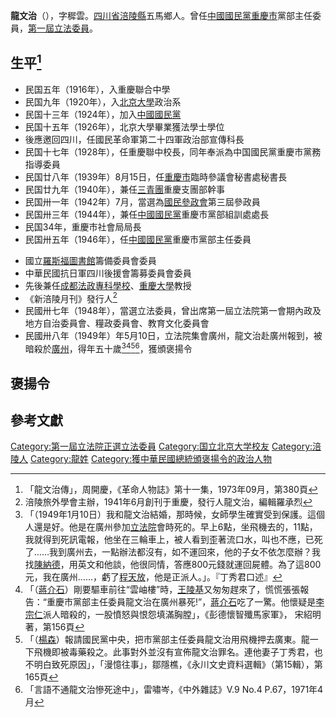 {{noteTA
|1=zh-hans:于;zh-hk:于;zh-tw:于;
}}
{{Infobox Officeholder
|姓名=龍文治
|圖像= File:龍文治.jpg
|圖像大小=200px
|圖像說明=  
| 字       = 字穉雲
| 號       = 
| 別名     = 
| 出生名   = 
| 出生日期 = 1901年5月？日
| 出生地點 = 
| 逝世日期 = 1949年5月10日
| 逝世地點 = 
| 死因     = 
| 墓地     = 
| 墓地座標 = 
| 籍貫     = 四川涪陵
| 國籍     = 
| 公民權   = 
| 政黨     = 
| 其他政黨 = 
| 身高     = 
| 配偶     = 陳稚霞（[[四川省|四川省]][[巴縣|巴縣]]人，[[國立北平師范大學|國立北平師范大學]]畢業）
| 伴侶     = [[丁秀君|丁秀君]]（重慶市婦女會選出之[[第一屆國民大會代表|第一屆國民大會代表]]）
| 兒女     = 子龍于江（山東河務局總工程師）、龍于淇、龍于竹、龍于魯、女龍于素、龍于敏
| 父母     = 
| 親屬     = 
| 居住地   = 棗子嵐埡羅家灣廿九號“雅園”<ref>「抗戰時期我在重慶的活動」，[[許德珩|許德珩]]，《重慶文史資料選輯》第26輯，第40頁</ref>
| 學歷     = 
| 母校     = 
| 職業     = 
| 專業     = 
| 知名原因 = 
| 著作     = 《經濟學概論》、《三民主義綱要》
| 宗教信仰 = 
| 獲獎     = 
| 簽名     = 
| 腳註     = 
}}
'''龍文治'''（{{bd|1901年|5月|1949年|5月10日}}），字穉雲。[[四川省|四川省]][[涪陵縣|涪陵縣]]五馬鄉人。曾任[[中國國民黨|中國國民黨]][[重慶市|重慶市]]黨部主任委員，[[第一屆立法委員|第一屆立法委員]]。

== 生平<ref>「龍文治傳」，周開慶，《革命人物誌》第十一集，1973年09月，第380頁</ref> ==
* 民国五年（1916年），入重慶聯合中學
* 民国九年（1920年），入[[北京大學|北京大學]]政治系
* 民国十三年（1924年），加入[[中國國民黨|中國國民黨]]
* 民国十五年（1926年），北京大學畢業獲法學士學位
* 後應邀回四川，任國民革命軍第二十四軍政治部宣傳科長
* 民国十七年（1928年），任重慶聯中校長，同年奉派為中国國民黨重慶市黨務指導委員
* 民国廿八年（1939年）8月15日，任[[重慶市|重慶市]]臨時參議會秘書處秘書長
* 民国廿九年（1940年），兼任[[三青團|三青團]]重慶支團部幹事
* 民国卅一年（1942年）7月，當選為[[國民參政會|國民參政會]]第三屆參政員
* 民国卅三年（1944年），兼任[[中國國民黨|中國國民黨]]重慶市黨部組訓處處長
* 民国34年，重慶市社會局局長
* 民国卅五年（1946年），任[[中國國民黨|中國國民黨]]重慶市黨部主任委員

* 國立[[羅斯福圖書館|羅斯福圖書館]]籌備委員會委員
* 中華民國抗日軍四川後援會籌募委員會委員
* 先後兼任[[成都法政專科學校|成都法政專科學校]]、[[重慶大學|重慶大學]]教授
* 《新涪陵月刊》發行人<ref>涪陵旅外學會主辦，1941年6月創刊于重慶，發行人龍文治，編輯羅承烈</ref>
* 民國卅七年（1948年），當選立法委員，曾出席第一屆立法院第一會期內政及地方自治委員會、糧政委員會、教育文化委員會
* 民國卅八年（1949年）年5月10日，立法院集會廣州，龍文治赴廣州報到，被暗殺於[[廣州|廣州]]，得年五十歲<ref>「（1949年1月10日）我和龍文治結婚，那時候，女師學生確實受到保護。這個人還是好。他是在廣州參加[[立法院|立法院]]會時死的。早上6點，坐飛機去的，11點，我就得到死訊電報，他坐在三輪車上，被人看到歪著流口水，叫也不應，已死了……我到廣州去，一點辦法都沒有，如不運回來，他的子女不依怎麼辦？我找[[陳納德|陳納德]]，用英文和他談，他很同情，答應800元錢就運回屍體。為了這800元，我在廣州……，虧了[[程天放|程天放]]，他是正派人。」。『丁秀君口述』</ref><ref>「（[[蔣介石|蔣介石]]）剛要驅車前往“雲岫樓”時，[[王陵基|王陵基]]又匆匆趕來了，慌慌張張報告：“重慶市黨部主任委員龍文治在廣州暴死!”，[[蔣介石|蔣介石]]吃了一驚。他懷疑是[[李宗仁|李宗仁]]派人暗殺的，一股憤怒與恨怨填滿胸膛」，《彭德懷智殲馬家軍》， 宋紹明著，第156頁</ref><ref>「（[[楊森_(中華民國將領)|楊森]]）報請國民黨中央，把市黨部主任委員龍文治用飛機押去廣東。龍一下飛機即被毒藥殺之。此事對外並沒有宣佈龍文治罪名。連他妻子丁秀君，也不明白致死原因」，「漫憶往事」，鄒隱樵，《永川文史資料選輯》（第15輯），第165頁</ref><ref>「言語不通龍文治慘死途中」，雷嘯岑，《中外雜誌》V.9 No.4 P.67，1971年4月</ref>，獲頒褒揚令

== 褒揚令 ==
{{quote|總統令 三十八年六月六日<br />
立法委員龍文治，才識恢宏，德性醇厚，致力政治，夙願忠誠，上年憲政實施，膺選立法委員，嘉謨讜論，允孚輿望，由渝來穗，共紓國難，下車伊始，遽以急病逝世，深堪悼惜，應予明令褒揚，以彰忠藎。此令。<br />

代　總　統　李宗仁<br>
行政院院長　何應欽
}}

== 參考文獻 ==
{{reflist}}
{{中華民國第三屆國民參政會參政員}}
{{中華民國第一屆立法委員}}
[[Category:第一屆立法院正選立法委員|Category:第一屆立法院正選立法委員]]
[[Category:国立北京大学校友|Category:国立北京大学校友]]
[[Category:涪陵人|Category:涪陵人]]

[[Category:龍姓|Category:龍姓]]
[[Category:獲中華民國總統頒褒揚令的政治人物|Category:獲中華民國總統頒褒揚令的政治人物]]